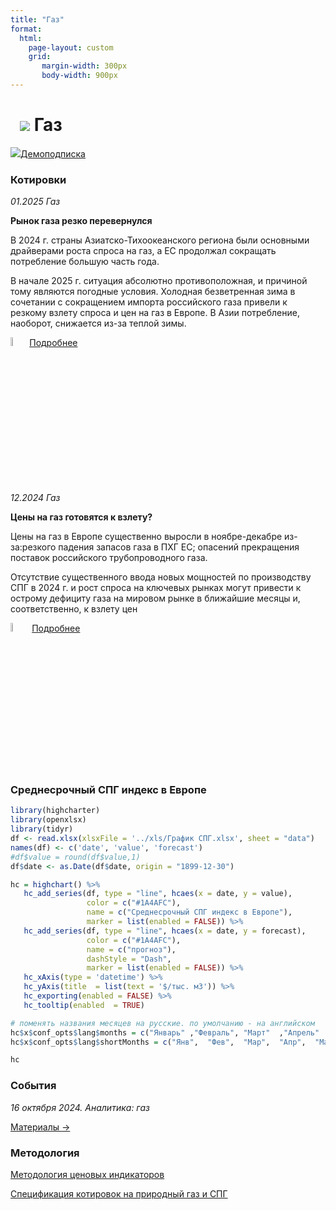 ```yaml
---
title: "Газ"
format: 
  html:
    page-layout: custom
    grid:
       margin-width: 300px
       body-width: 900px
---
```


# ![](../images/icon-gas.svg) Газ {.my-custom-class style="margin-left:3%;"}

![](../images/icon-subscription.svg)[Демоподписка](../demo-subscription.qmd)

:::::: {.grid style="margin-left:0%"}
::: {.g-col-12 .g-col-sm-12 .g-col-xs-12 .g-col-xl-4 .g-col-md-6 .g-col-lg-6}
### Котировки

*01.2025 Газ*

**Рынок газа резко перевернулся**

В 2024 г. страны Азиатско-Тихоокеанского региона были основными драйверами роста спроса на газ, а ЕС продолжал сокращать потребление большую часть года. 

В начале 2025 г. ситуация абсолютно противоположная, и причиной тому являются погодные условия. Холодная безветренная зима в сочетании с сокращением импорта российского газа привели к резкому взлету спроса и цен на газ в Европе. В Азии потребление, наоборот, снижается из-за теплой зимы.

![](../images/icon-locker.svg){width="6%"}[Подробнее](../demo-subscription.qmd)

*12.2024 Газ*

**Цены на газ готовятся к взлету?**

Цены на газ в Европе существенно выросли в ноябре-декабре из-за:резкого падения запасов газа в ПХГ ЕС; опасений прекращения поставок российского трубопроводного газа.

Отсутствие существенного ввода новых мощностей по производству СПГ в 2024 г. и рост спроса на ключевых рынках могут привести к острому дефициту газа на мировом рынке в ближайшие месяцы и, соответственно, к взлету цен

![](../images/icon-locker.svg){width="6%"} [Подробнее](../demo-subscription.qmd)

:::

::: {.g-col-12 .g-col-sm-12 .g-col-xs-12 .g-col-xl-6 .g-col-md-6 .g-col-lg-6}
### Среднесрочный СПГ индекс в Европе

```r
library(highcharter)
library(openxlsx)
library(tidyr)
df <- read.xlsx(xlsxFile = '../xls/График СПГ.xlsx', sheet = "data") 
names(df) <- c('date', 'value', 'forecast')
#df$value = round(df$value,1)
df$date <- as.Date(df$date, origin = "1899-12-30")

hc = highchart() %>% 
   hc_add_series(df, type = "line", hcaes(x = date, y = value), 
                 color = c("#1A4AFC"), 
                 name = c("Среднесрочный СПГ индекс в Европе"),
                 marker = list(enabled = FALSE)) %>%
   hc_add_series(df, type = "line", hcaes(x = date, y = forecast), 
                 color = c("#1A4AFC"), 
                 name = c("прогноз"),
                 dashStyle = "Dash",
                 marker = list(enabled = FALSE)) %>% 
   hc_xAxis(type = 'datetime') %>% 
   hc_yAxis(title  = list(text = '$/тыс. м3')) %>% 
   hc_exporting(enabled = FALSE) %>% 
   hc_tooltip(enabled  = TRUE)

# поменять названия месяцев на русские. по умолчанию - на английском
hc$x$conf_opts$lang$months = c("Январь"	,"Февраль",	"Март"	,"Апрель"	,"Май",	"Июнь", "Июль",	"Август",	"Сентябрь",	"Октябрь",	"Ноябрь",	"Декабрь")
hc$x$conf_opts$lang$shortMonths = c("Янв", 	"Фев",	"Мар",	"Апр",	"Май",	"Июн",	"Июл",	"Авг",	"Сен",	"Окт",	"Ноя",	"Дек")

hc

```

### События

*16 октября 2024. Аналитика: газ*

[Материалы →](../events/2024-10-16-gas.qmd)
:::

::: {.g-col-12 .g-col-sm-12 .g-col-xs-12 .g-col-xl-6 .g-col-md-6 .g-col-lg-6}
### Методология

[Методология ценовых индикаторов](../methodology/methodology-benchmark-pbc.qmd)

[Спецификация котировок на природный газ и СПГ](../methodology/specs-gas.qmd)
:::
::::::
